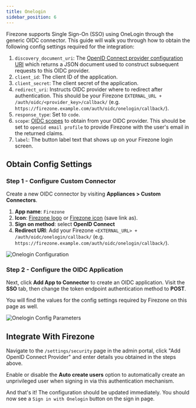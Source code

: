 ```yaml
---
title: Onelogin
sidebar_position: 6
---
```


Firezone supports Single Sign-On (SSO) using OneLogin
through the generic OIDC connector. This guide will walk you through how to
obtain the following config settings required for the integration:

1. `discovery_document_uri`: The
[OpenID Connect provider configuration URI](https://openid.net/specs/openid-connect-discovery-1_0.html#ProviderConfig)
which returns a JSON document used to construct subsequent requests to this
OIDC provider.
1. `client_id`: The client ID of the application.
1. `client_secret`: The client secret of the application.
1. `redirect_uri`: Instructs OIDC provider where to redirect after authentication.
This should be your Firezone `EXTERNAL_URL + /auth/oidc/<provider_key>/callback/`
(e.g. `https://firezone.example.com/auth/oidc/onelogin/callback/`).
1. `response_type`: Set to `code`.
1. `scope`: [OIDC scopes](https://openid.net/specs/openid-connect-basic-1_0.html#Scopes)
to obtain from your OIDC provider. This should be set to `openid email profile`
to provide Firezone with the user's email in the returned claims.
1. `label`: The button label text that shows up on your Firezone login screen.

## Obtain Config Settings

### Step 1 - Configure Custom Connector

Create a new OIDC connector by visiting **Appliances > Custom Connectors**.

1. **App name**: `Firezone`
1. **Icon**: [Firezone logo](https://user-images.githubusercontent.com/52545545/156854754-da66a9e1-33d5-47f5-877f-eff8b330ab2b.png)
or
[Firezone icon](https://user-images.githubusercontent.com/52545545/156854754-da66a9e1-33d5-47f5-877f-eff8b330ab2b.png)
(save link as).
1. **Sign on method**: select **OpenID Connect**
1. **Redirect URI**: Add your Firezone `<EXTERNAL_URL> + /auth/oidc/onelogin/callback/`
(e.g. `https://firezone.example.com/auth/oidc/onelogin/callback/`).

![Onelogin Configuration](https://user-images.githubusercontent.com/52545545/173190108-569e5cb5-e66b-4505-a4c5-fedd22872a04.png)

### Step 2 - Configure the OIDC Application

Next, click **Add App to Connector** to create an OIDC application.
Visit the **SSO** tab, then change the token endpoint authentication method
to **POST**.

You will find the values for the config settings required by Firezone
on this page as well.

![Onelogin Config Parameters](https://user-images.githubusercontent.com/52545545/180120191-dfeab4ef-d7f5-4c04-a7b2-7d9338af34e6.png)

## Integrate With Firezone

Navigate to the `/settings/security` page in the admin portal, click "Add OpenID Connect Provider" and enter details you obtained
in the steps above.

Enable or disable the **Auto create users** option to automatically create
an unprivileged user when signing in via this authentication mechanism.

And that's it! The configuration should be updated immediately.
You should now see a `Sign in with Onelogin` button on the sign in page.
